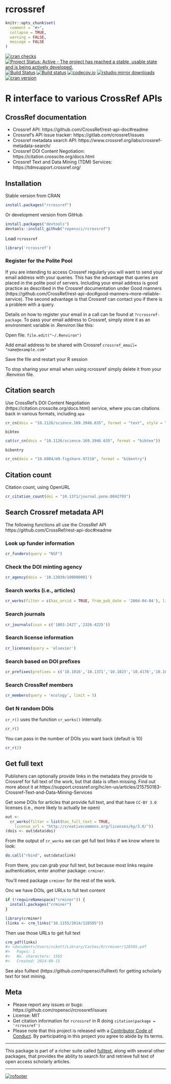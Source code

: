 rcrossref
=========

```r
knitr::opts_chunk$set(
  comment = "#>",
  collapse = TRUE,
  warning = FALSE,
  message = FALSE
)
```

[![cran checks](https://cranchecks.info/badges/worst/rcrossref)](https://cranchecks.info/pkgs/rcrossref)
[![Project Status: Active - The project has reached a stable, usable state and is being actively developed.](https://www.repostatus.org/badges/latest/active.svg)](https://www.repostatus.org/#active)
[![Build Status](https://api.travis-ci.org/ropensci/rcrossref.png)](https://travis-ci.org/ropensci/rcrossref)
[![Build status](https://ci.appveyor.com/api/projects/status/jbo6y7dg4qiq7mol/branch/master)](https://ci.appveyor.com/project/sckott/rcrossref/branch/master)
[![codecov.io](https://codecov.io/github/ropensci/rcrossref/coverage.svg?branch=master)](https://codecov.io/github/ropensci/rcrossref?branch=master)
[![rstudio mirror downloads](https://cranlogs.r-pkg.org/badges/rcrossref)](https://github.com/metacran/cranlogs.app)
[![cran version](https://www.r-pkg.org/badges/version/rcrossref)](https://cran.r-project.org/package=rcrossref)

R interface to various CrossRef APIs
====================================


## CrossRef documentation

* Crossref API: https://github.com/CrossRef/rest-api-doc#readme
* Crossref's API issue tracker: https://gitlab.com/crossref/issues
* Crossref metadata search API: https://www.crossref.org/labs/crossref-metadata-search/
* Crossref DOI Content Negotiation: https://citation.crosscite.org/docs.html
* Crossref Text and Data Mining (TDM) Services: https://tdmsupport.crossref.org/

## Installation

Stable version from CRAN

```r
install.packages("rcrossref")
```

Or development version from GitHub

```r
install.packages("devtools")
devtools::install_github("ropensci/rcrossref")
```

Load `rcrossref`

```r
library('rcrossref')
```

### Register for the Polite Pool

If you are intending to access Crossref regularly you will want to send your email address with your queries. This has the advantage that queries are placed in the polite pool of servers. Including your email address is good practice as described in the Crossref documentation under Good manners (https://github.com/CrossRef/rest-api-doc#good-manners--more-reliable-service). The second advantage is that Crossref can contact you if there is a problem with a query.

Details on how to register your email in a call can be found at `?rcrossref-package`. To pass your email address to Crossref, simply store it as an environment variable in .Renviron like this:

Open file: `file.edit("~/.Renviron")`

Add email address to be shared with Crossref `crossref_email= "name@example.com"`

Save the file and restart your R session

To stop sharing your email when using rcrossref simply delete it from your .Renviron file. 

## Citation search

Use CrossRef's DOI Content Negotiation (https://citation.crosscite.org/docs.html) service, where you can citations back in various formats, including `apa`

```r
cr_cn(dois = "10.1126/science.169.3946.635", format = "text", style = "apa")
```

`bibtex`

```r
cat(cr_cn(dois = "10.1126/science.169.3946.635", format = "bibtex"))
```

`bibentry`

```r
cr_cn(dois = "10.6084/m9.figshare.97218", format = "bibentry")
```

## Citation count

Citation count, using OpenURL

```r
cr_citation_count(doi = "10.1371/journal.pone.0042793")
```

## Search Crossref metadata API

The following functions all use the CrossRef API https://github.com/CrossRef/rest-api-doc#readme

### Look up funder information

```r
cr_funders(query = "NSF")
```

### Check the DOI minting agency

```r
cr_agency(dois = '10.13039/100000001')
```

### Search works (i.e., articles)

```r
cr_works(filter = c(has_orcid = TRUE, from_pub_date = '2004-04-04'), limit = 1)
```

### Search journals

```r
cr_journals(issn = c('1803-2427','2326-4225'))
```

### Search license information

```r
cr_licenses(query = 'elsevier')
```

### Search based on DOI prefixes

```r
cr_prefixes(prefixes = c('10.1016','10.1371','10.1023','10.4176','10.1093'))
```

### Search CrossRef members

```r
cr_members(query = 'ecology', limit = 5)
```

### Get N random DOIs

`cr_r()` uses the function `cr_works()` internally.

```r
cr_r()
```

You can pass in the number of DOIs you want back (default is 10)

```r
cr_r(2)
```

## Get full text

Publishers can optionally provide links in the metadata they provide to Crossref for full text of the work, but that data is often missing. Find out more about it at https://support.crossref.org/hc/en-us/articles/215750183-Crossref-Text-and-Data-Mining-Services

Get some DOIs for articles that provide full text, and that have `CC-BY 3.0` licenses (i.e., more likely to actually be open)

```r
out <-
  cr_works(filter = list(has_full_text = TRUE,
    license_url = "http://creativecommons.org/licenses/by/3.0/"))
(dois <- out$data$doi)
```

From the output of `cr_works` we can get full text links if we know where to look:

```r
do.call("rbind", out$data$link)
```

From there, you can grab your full text, but because most links require
authentication, enter another package: `crminer`.

You'll need package `crminer` for the rest of the work.

Onc we have DOIs, get URLs to full text content

```r
if (!requireNamespace("crminer")) {
  install.packages("crminer")
}
```

```r
library(crminer)
(links <- crm_links("10.1155/2014/128505"))
```

Then use those URLs to get full text

```r
crm_pdf(links)
#> <document>/Users/sckott/Library/Caches/R/crminer/128505.pdf
#>   Pages: 1
#>   No. characters: 1565
#>   Created: 2014-09-15
```

See also fulltext (https://github.com/ropensci/fulltext) for getting scholarly text 
for text mining.


## Meta

* Please report any issues or bugs: https://github.com/ropensci/rcrossref/issues
* License: MIT
* Get citation information for `rcrossref` in R doing `citation(package = 'rcrossref')`
* Please note that this project is released with a [Contributor Code of Conduct][coc]. By participating in this project you agree to abide by its terms.

---

This package is part of a richer suite called [fulltext](https://github.com/ropensci/fulltext), along with several other packages, that provides the ability to search for and retrieve full text of open access scholarly articles.

---

[![rofooter](https://ropensci.org/public_images/github_footer.png)](https://ropensci.org)

[coc]: https://github.com/ropensci/rcrossref/blob/master/CODE_OF_CONDUCT.md
